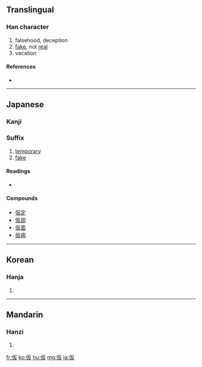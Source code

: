 {{also|假}}
==Translingual==

===Han character===
{{Han char|rn=9|rad=人|as=04|sn=6|four=|canj=人竹水 (OHE)}}

# falsehood, deception
# [[fake]], not [[real]]
# vacation

====References====
* {{Han ref|kx=0094.060|dkj=00398|hdz=10124.050|uh=4EEE|ud=20206}}

----

==Japanese==

===Kanji===
{{ja-kanji|grade=5|rs=人04}}

===Suffix===
{{ja-pos|k|suffix|hira=かり|rom=kari}}

# [[temporary]]
# [[fake]]

====Readings====
* {{ja-readings|on=[[か]] (ka), [[け]] (ke)|kun=[[かり]] (kari), [[かりる]] (kariru), [[かりに]] (karini)}}

====Compounds====
* [[仮定]]
* [[仮説]]
* [[仮面]]
* [[仮病]]

----

==Korean==

===Hanja===
{{ko-hanja|hangeul=[[가]], [[반]]|rv=ga, ban|mr=ka, pan}}

# {{defn|Korean}}

----

==Mandarin==

===Hanzi===
{{cmn-hanzi|pin=[[jiǎ]] ([[jia3]])|wg=chia<sup>3</sup>}}

# {{defn|Mandarin}}

[[fr:仮]]
[[ko:仮]]
[[hu:仮]]
[[mg:仮]]
[[ja:仮]]
